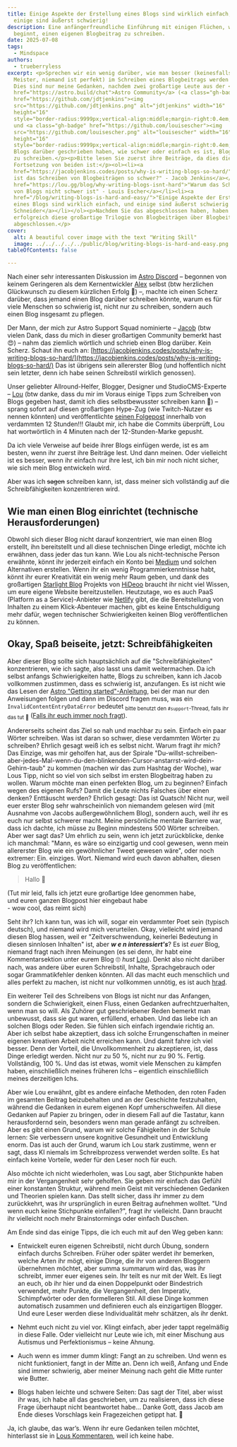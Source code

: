 ```yaml
---
title: Einige Aspekte der Erstellung eines Blogs sind wirklich einfach, und
  einige sind äußerst schwierig!
description: Eine anfängerfreundliche Einführung mit einigen Flüchen, wie man
  beginnt, einen eigenen Blogbeitrag zu schreiben.
date: 2025-07-08
tags:
  - Mindspace
authors:
  - trueberryless
excerpt: <p>Sprechen wir ein wenig darüber, wie man besser (keinesfalls ein
  Meister, niemand ist perfekt) im Schreiben eines Blogbeitrags werden kann.
  Dies sind nur meine Gedanken, nachdem zwei großartige Leute aus der <a
  href="https://astro.build/chat">Astro Community</a> (<a class="gh-badge"
  href="https://github.com/jdtjenkins"><img
  src="https://github.com/jdtjenkins.png" alt="jdtjenkins" width="16"
  height="16"
  style="border-radius:9999px;vertical-align:middle;margin-right:0.4em;">Jacob</a>
  und <a class="gh-badge" href="https://github.com/louisescher"><img
  src="https://github.com/louisescher.png" alt="louisescher" width="16"
  height="16"
  style="border-radius:9999px;vertical-align:middle;margin-right:0.4em;">Lou</a>)
  Blogs darüber geschrieben haben, wie schwer oder einfach es ist, Blogbeiträge
  zu schreiben.</p><p>Bitte lesen Sie zuerst ihre Beiträge, da dies die
  Fortsetzung von beiden ist:</p><ol><li><a
  href="https://jacobjenkins.codes/posts/why-is-writing-blogs-so-hard/">"Warum
  ist das Schreiben von Blogbeiträgen so schwer?" - Jacob Jenkins</a></li><li><a
  href="https://lou.gg/blog/why-writing-blogs-isnt-hard">"Warum das Schreiben
  von Blogs nicht schwer ist" - Louis Escher</a></li><li><a
  href="/blog/writing-blogs-is-hard-and-easy/">"Einige Aspekte der Erstellung
  eines Blogs sind wirklich einfach, und einige sind äußerst schwierig!" - Felix
  Schneider</a></li></ol><p>Nachdem Sie das abgeschlossen haben, haben Sie
  erfolgreich diese großartige Trilogie von Blogbeiträgen über Blogbeiträge
  abgeschlossen.</p>
cover:
  alt: A beautiful cover image with the text "Writing Skill"
  image: ../../../../../public/blog/writing-blogs-is-hard-and-easy.png
tableOfContents: false

---
```


Nach einer sehr interessanten Diskussion im [Astro Discord](https://astro.build/chat) – begonnen von keinem Geringeren als dem Kernentwickler [Alex](https://github.com/alexanderniebuhr) selbst (btw herzlichen Glückwunsch zu diesem kürzlichen Erfolg 🎉) –, machte ich einen Scherz darüber, dass jemand einen Blog darüber schreiben könnte, warum es für viele Menschen so schwierig ist, nicht nur zu schreiben, sondern auch einen Blog insgesamt zu pflegen.

Der Mann, der mich zur Astro Support Squad nominierte – [Jacob](https://github.com/jdtjenkins) (btw vielen Dank, dass du mich in dieser großartigen Community bemerkt hast 😍) – nahm das ziemlich wörtlich und schrieb einen Blog darüber. Kein Scherz. Schaut ihn euch an: [https://jacobjenkins.codes/posts/why-is-writing-blogs-so-hard/](https://jacobjenkins.codes/posts/why-is-writing-blogs-so-hard/) Das ist übrigens sein allererster Blog (und hoffentlich nicht sein letzter, denn ich habe seinen Schreibstil wirklich genossen).

Unser geliebter Allround-Helfer, Blogger, Designer und StudioCMS-Experte – [Lou](https://github.com/louisescher/) (btw danke, dass du mir im Voraus einige Tipps zum Schreiben von Blogs gegeben hast, damit ich dies selbstbewusster schreiben kann 🤩) – sprang sofort auf diesen großartigen Hype-Zug (wie Twitch-Nutzer es nennen könnten) und veröffentlichte [seinen Folgepost](https://lou.gg/blog/why-writing-blogs-isnt-hard) innerhalb von verdammten 12 Stunden!!! Glaubt mir, ich habe die Commits überprüft, Lou hat wortwörtlich in 4 Minuten nach der 12-Stunden-Marke gepusht.

Da ich viele Verweise auf beide ihrer Blogs einfügen werde, ist es am besten, wenn ihr zuerst ihre Beiträge lest. Und dann meinen. Oder vielleicht ist es besser, wenn ihr einfach nur ihre lest, ich bin mir noch nicht sicher, wie sich mein Blog entwickeln wird.

Aber was ich ~~sagen~~ schreiben kann, ist, dass meiner sich vollständig auf die Schreibfähigkeiten konzentrieren wird.

## Wie man einen Blog einrichtet (technische Herausforderungen)

Obwohl sich dieser Blog nicht darauf konzentriert, wie man einen Blog erstellt, ihn bereitstellt und all diese technischen Dinge erledigt, möchte ich erwähnen, dass jeder das tun kann. Wie Lou als nicht-technische Person erwähnte, könnt ihr jederzeit einfach ein Konto bei [Medium](https://medium.com/) und solchen Alternativen erstellen. Wenn ihr ein wenig Programmierkenntnisse habt, könnt ihr eurer Kreativität ein wenig mehr Raum geben, und dank des großartigen [Starlight Blog](https://starlight-blog-docs.vercel.app/) Projekts von [HiDeoo](https://github.com/HiDeoo) braucht ihr nicht viel Wissen, um eure eigene Website bereitzustellen. Heutzutage, wo es auch PaaS (Platform as a Service)-Anbieter wie [Netlify](https://www.netlify.com/) gibt, die die Bereitstellung von Inhalten zu einem Klick-Abenteuer machen, gibt es keine Entschuldigung mehr dafür, wegen technischer Schwierigkeiten keinen Blog veröffentlichen zu können.

## Okay, Spaß beiseite, jetzt: Schreibfähigkeiten

Aber dieser Blog sollte sich hauptsächlich auf die "Schreibfähigkeiten" konzentrieren, wie ich sagte, also lasst uns damit weitermachen. Da ich selbst anfangs Schwierigkeiten hatte, Blogs zu schreiben, kann ich Jacob vollkommen zustimmen, dass es schwierig ist, anzufangen. Es ist nicht wie das Lesen der [Astro "Getting started"-Anleitung](https://docs.astro.build/en/install-and-setup/), bei der man nur den Anweisungen folgen und dann im Discord fragen muss, was ein `InvalidContentEntryDataError` bedeutet <sub>bitte benutzt den `#support`-Thread, falls ihr das tut 🫶</sub> ([Falls ihr euch immer noch fragt](https://docs.astro.build/en/reference/errors/invalid-content-entry-data-error/)).

Andererseits scheint das Ziel so nah und machbar zu sein. Einfach ein paar Wörter schreiben. Was ist daran so schwer, diese verdammten Wörter zu schreiben? Ehrlich gesagt weiß ich es selbst nicht. Warum fragt ihr mich? Das Einzige, was mir geholfen hat, aus der Spirale "Du-willst-schreiben-aber-jedes-Mal-wenn-du-den-blinkenden-Cursor-anstarrst-wird-dein-Gehirn-taub" zu kommen (machen wir das zum Hashtag der Woche), war Lous Tipp, nicht so viel von sich selbst im ersten Blogbeitrag haben zu wollen. Warum möchte man einen perfekten Blog, um zu beginnen? Einfach wegen des eigenen Rufs? Damit die Leute nichts Falsches über einen denken? Enttäuscht werden? Ehrlich gesagt: Das ist Quatsch! Nicht nur, weil euer erster Blog sehr wahrscheinlich von niemandem gelesen wird (mit Ausnahme von Jacobs außergewöhnlichem Blog), sondern auch, weil ihr es euch nur selbst schwerer macht. Meine persönliche mentale Barriere war, dass ich dachte, ich müsse zu Beginn mindestens 500 Wörter schreiben. Aber wer sagt das? Um ehrlich zu sein, wenn ich jetzt zurückblicke, denke ich manchmal: "Mann, es wäre so einzigartig und cool gewesen, wenn mein allererster Blog wie ein gewöhnlicher Tweet gewesen wäre", oder noch extremer: Ein. einziges. Wort. Niemand wird euch davon abhalten, diesen Blog zu veröffentlichen:

> Hallo 👋

(Tut mir leid, falls ich jetzt eure großartige Idee genommen habe,\
und euren ganzen Blogpost hier eingebaut habe\
\- wow cool, das reimt sich)

Seht ihr? Ich kann tun, was ich will, sogar ein verdammter Poet sein (typisch deutsch), und niemand wird mich verurteilen. Okay, vielleicht wird jemand diesen Blog hassen, weil er "Zeitverschwendung, keinerlei Bedeutung in diesen sinnlosen Inhalten" ist, aber ***w e n interessiert's***? Es ist *euer* Blog, <span id="comment-reference" class="fragment-highlight">niemand fragt nach ihren Meinungen (es sei denn, ihr habt eine Kommentarsektion unter eurem Blog 🙄 *hust* [Lou](https://lou.gg/blog/why-writing-blogs-isnt-hard#chapter-five-its-the-8th-of-july)</span>). Denkt also nicht darüber nach, was andere über euren Schreibstil, Inhalte, Sprachgebrauch oder sogar Grammatikfehler denken könnten. All das macht euch menschlich und alles perfekt zu machen, ist nicht nur vollkommen unnötig, es ist auch [hrad](https://jacobjenkins.codes/posts/why-is-writing-blogs-so-hard/#chapter-1---i-want-it-now).

Ein weiterer Teil des Schreibens von Blogs ist nicht nur das Anfangen, sondern die Schwierigkeit, einen Fluss, einen Gedanken aufrechtzuerhalten, wenn man so will. Als Zuhörer gut geschriebener Reden bemerkt man unbewusst, dass sie gut waren, erfüllend, erhaben. Und das liebe ich an solchen Blogs oder Reden. Sie fühlen sich einfach irgendwie richtig an. Aber ich selbst habe akzeptiert, dass ich solche Errungenschaften in meiner eigenen kreativen Arbeit nicht erreichen kann. Und damit fahre ich viel besser. Denn der Vorteil, die Unvollkommenheit zu akzeptieren, ist, dass Dinge erledigt werden. Nicht nur zu 50 %, nicht nur zu 90 %. Fertig. Vollständig, 100 %. Und das ist etwas, womit viele Menschen zu kämpfen haben, einschließlich meines früheren Ichs – eigentlich einschließlich meines derzeitigen Ichs.

Aber wie Lou erwähnt, gibt es andere einfache Methoden, den roten Faden im gesamten Beitrag beizubehalten und an der Geschichte festzuhalten, während die Gedanken in eurem eigenen Kopf umherschweifen. All diese Gedanken auf Papier zu bringen, oder in diesem Fall auf die Tastatur, kann herausfordernd sein, besonders wenn man gerade anfängt zu schreiben. Aber es gibt einen Grund, warum wir solche Fähigkeiten in der Schule lernen: Sie verbessern unsere kognitive Gesundheit und Entwicklung enorm. Das ist auch der Grund, warum ich Lou stark zustimme, wenn er sagt, dass KI niemals im Schreibprozess verwendet werden sollte. Es hat einfach keine Vorteile, weder für den Leser noch für euch.

Also möchte ich nicht wiederholen, was Lou sagt, aber Stichpunkte haben mir in der Vergangenheit sehr geholfen. Sie geben mir einfach das Gefühl einer konstanten Struktur, während mein Geist mit verschiedenen Gedanken und Theorien spielen kann. Das stellt sicher, dass ihr immer zu dem zurückkehrt, was ihr ursprünglich in euren Beitrag aufnehmen wolltet. "Und wenn euch keine Stichpunkte einfallen?", fragt ihr vielleicht. Dann braucht ihr vielleicht noch mehr Brainstormings oder einfach Duschen.

Am Ende sind das einige Tipps, die ich euch mit auf den Weg geben kann:

* Entwickelt euren eigenen Schreibstil, nicht durch Übung, sondern einfach durchs Schreiben. Früher oder später werdet ihr bemerken, welche Arten ihr mögt, einige Dinge, die ihr von anderen Bloggern übernehmen möchtet, aber summa summarum wird das, was ihr schreibt, immer euer eigenes sein. Ihr teilt es nur mit der Welt. Es liegt an euch, ob ihr hier und da einen Doppelpunkt oder Bindestrich verwendet, mehr Punkte, die Vergangenheit, den Imperativ, Schimpfwörter oder den formelleren Stil. All diese Dinge kommen automatisch zusammen und definieren euch als einzigartigen Blogger. Und eure Leser werden diese Individualität mehr schätzen, als ihr denkt.

* Nehmt euch nicht zu viel vor. Klingt einfach, aber jeder tappt regelmäßig in diese Falle. Oder vielleicht nur Leute wie ich, mit einer Mischung aus Autismus und Perfektionismus – keine Ahnung.

* Auch wenn es immer dumm klingt: Fangt an zu schreiben. Und wenn es nicht funktioniert, fangt in der Mitte an. Denn ich weiß, Anfang und Ende sind immer schwierig, aber meiner Meinung nach geht die Mitte runter wie Butter.

* Blogs haben leichte und schwere Seiten: Das sagt der Titel, aber wisst ihr was, ich habe all das geschrieben, um zu realisieren, dass ich diese Frage überhaupt nicht beantwortet habe... Danke Gott, dass Jacob am Ende dieses Vorschlags kein Fragezeichen getippt hat. 🙏

Ja, ich glaube, das war’s. Wenn ihr eure Gedanken teilen möchtet, hinterlasst sie in [Lous Kommentaren](https://lou.gg/blog/why-writing-blogs-isnt-hard), weil ich keine habe.
